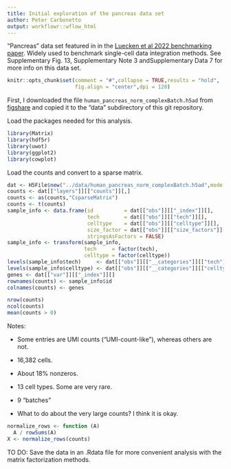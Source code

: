 ```yaml
---
title: Initial exploration of the pancreas data set
author: Peter Carbonetto
output: workflowr::wflow_html
---
```


"Pancreas" data set featured in in the
[Luecken et al 2022 benchmarking paper][luecken-2022].  Widely used to
benchmark single-cell data integration methods. See Supplementary
Fig. 13, Supplementary Note 3 andSupplementary Data 7 for more info on
this data set.

```r
knitr::opts_chunk$set(comment = "#",collapse = TRUE,results = "hold",
                      fig.align = "center",dpi = 120)
```

First, I downloaded the file `human_pancreas_norm_complexBatch.h5ad`
from [figshare][figshare] and copied it to the "data" subdirectory of
this git repository.

Load the packages needed for this analysis.

```r
library(Matrix)
library(hdf5r)
library(uwot)
library(ggplot2)
library(cowplot)
```

Load the counts and convert to a sparse matrix.

```r
dat <- H5File$new("../data/human_pancreas_norm_complexBatch.h5ad",mode = "r")
counts <- dat[["layers"]][["counts"]][,]
counts <- as(counts,"CsparseMatrix")
counts <- t(counts)
sample_info <- data.frame(id          = dat[["obs"]][["_index"]][],
                          tech        = dat[["obs"]][["tech"]][],
						  celltype    = dat[["obs"]][["celltype"]][],
						  size_factor = dat[["obs"]][["size_factors"]][],
                          stringsAsFactors = FALSE)
sample_info <- transform(sample_info,
                         tech     = factor(tech),
                         celltype = factor(celltype))
levels(sample_info$tech)     <- dat[["obs"]][["__categories"]][["tech"]][]
levels(sample_info$celltype) <- dat[["obs"]][["__categories"]][["celltype"]][]
genes <- dat[["var"]][["_index"]][]
rownames(counts) <- sample_info$id
colnames(counts) <- genes
```

```r
nrow(counts)
ncol(counts)
mean(counts > 0)
```

Notes:

+ Some entries are UMI counts ("UMI-count-like"), whereas others are not.

+ 16,382 cells.

+ About 18% nonzeros.

+ 13 cell types. Some are very rare.

+ 9 "batches"

+ What to do about the very large counts? I think it is okay.

```r
normalize_rows <- function (A)
  A / rowSums(A)
X <- normalize_rows(counts)
```

TO DO: Save the data in an .Rdata file for more convenient analysis
with the matrix factorization methods.

```r
```

[figshare]: (https://figshare.com/articles/dataset/Benchmarking_atlas-level_data_integration_in_single-cell_genomics_-_integration_task_datasets_Immune_and_pancreas_/12420968)
[luecken-2022]: https://doi.org/10.1038/s41592-021-01336-8

